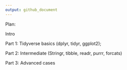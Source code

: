 ```yaml
---
output: github_document
---
```


<!-- README.md is generated from README.Rmd. Please edit that file -->

Plan:

Intro

Part 1: Tidyverse basics (dplyr, tidyr, ggplot2);

Part 2: Intermediate (Stringr, tibble, readr, purrr, forcats)

Part 3: Advanced cases
